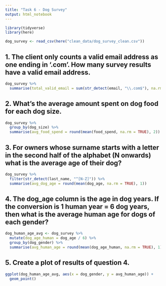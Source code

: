 ```yaml
---
title: "Task 6 - Dog Survey"
output: html_notebook
---
```


```r
library(tidyverse)
library(here)
```

```r
dog_survey <- read_csv(here("clean_data/dog_survey_clean.csv"))
```

## 1. The client only counts a valid email address as one ending in ‘.com’. How many survey results have a valid email address.
```r
dog_survey %>%
  summarise(total_valid_email = sum(str_detect(email, "\\.com$"), na.rm = TRUE))
```

## 2. What’s the average amount spent on dog food for each dog size.
```r
dog_survey %>%
  group_by(dog_size) %>%
  summarise(avg_food_spend = round(mean(food_spend, na.rm = TRUE), 2))
```

## 3. For owners whose surname starts with a letter in the second half of the alphabet (N onwards) what is the average age of their dog?
```r
dog_survey %>%
  filter(str_detect(last_name, "^[N-Z]")) %>%
  summarise(avg_dog_age = round(mean(dog_age, na.rm = TRUE), 1))
```


## 4. The dog_age column is the age in dog years. If the conversion is 1 human year = 6 dog years, then what is the average human age for dogs of each gender?
```r
dog_human_age_avg <- dog_survey %>%
  mutate(dog_age_human = dog_age / 6) %>%
  group_by(dog_gender) %>%
  summarise(avg_human_age = round(mean(dog_age_human, na.rm = TRUE), 1))
```

## 5. Create a plot of results of question 4.

```r
ggplot(dog_human_age_avg, aes(x = dog_gender, y = avg_human_age)) +
  geom_point()
```

